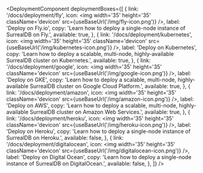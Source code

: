 
<DeploymentComponent
  deploymentBoxes={[
    {
      link: '/docs/deployment/fly',
      icon: <img width='35' height='35' className='devicon' src={useBaseUrl('/img/fly-icon.png')} />,
      label: 'Deploy on Fly.io',
      copy: 'Learn how to deploy a single-node instance of SurrealDB on Fly.',
      available: true,
    },
    {
      link: '/docs/deployment/kubernetes',
      icon: <img width='35' height='35' className='devicon' src={useBaseUrl('/img/kubernetes-icon.png')} />,
      label: 'Deploy on Kubernetes',
      copy: 'Learn how to deploy a scalable, multi-node, highly-available SurrealDB cluster on Kubernetes.',
      available: true,
    },
    {
      link: '/docs/deployment/google',
      icon: <img width='35' height='35' className='devicon' src={useBaseUrl('/img/google-icon.png')} />,
      label: 'Deploy on GKE',
      copy: 'Learn how to deploy a scalable, multi-node, highly-available SurrealDB cluster on Google Cloud Platform.',
      available: true,
    },
    {
      link: '/docs/deployment/amazon',
      icon: <img width='35' height='35' className='devicon' src={useBaseUrl('/img/amazon-icon.png')} />,
      label: 'Deploy on AWS',
      copy: 'Learn how to deploy a scalable, multi-node, highly-available SurrealDB cluster on Amazon Web Services.',
      available: true,
    },
    {
      link: '/docs/deployment/heroku',
      icon: <img width='35' height='35' className='devicon' src={useBaseUrl('/img/heroku-icon.png')} />,
      label: 'Deploy on Heroku',
      copy: 'Learn how to deploy a single-node instance of SurrealDB on Heroku.',
      available: false,
    },
    {
      link: '/docs/deployment/digitalocean',
      icon: <img width='35' height='35' className='devicon' src={useBaseUrl('/img/digitalocean-icon.png')} />,
      label: 'Deploy on Digital Ocean',
      copy: 'Learn how to deploy a single-node instance of SurrealDB on DigitalOcean.',
      available: false,
    },
  ]}
/>